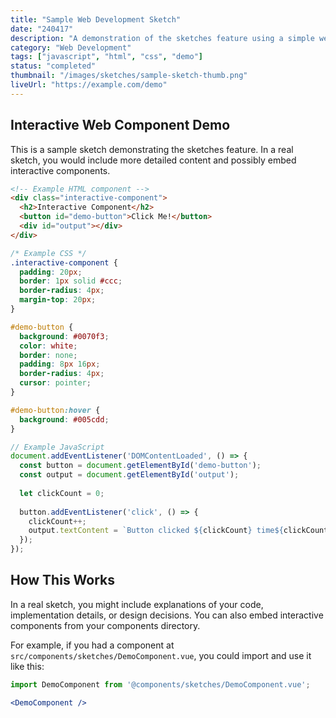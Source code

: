 ```yaml
---
title: "Sample Web Development Sketch"
date: "240417"
description: "A demonstration of the sketches feature using a simple web component"
category: "Web Development"
tags: ["javascript", "html", "css", "demo"]
status: "completed"
thumbnail: "/images/sketches/sample-sketch-thumb.png"
liveUrl: "https://example.com/demo"
---
```


## Interactive Web Component Demo

This is a sample sketch demonstrating the sketches feature. 
In a real sketch, you would include more detailed content and possibly embed interactive components.

```html
<!-- Example HTML component -->
<div class="interactive-component">
  <h2>Interactive Component</h2>
  <button id="demo-button">Click Me!</button>
  <div id="output"></div>
</div>
```

```css
/* Example CSS */
.interactive-component {
  padding: 20px;
  border: 1px solid #ccc;
  border-radius: 4px;
  margin-top: 20px;
}

#demo-button {
  background: #0070f3;
  color: white;
  border: none;
  padding: 8px 16px;
  border-radius: 4px;
  cursor: pointer;
}

#demo-button:hover {
  background: #005cdd;
}
```

```javascript
// Example JavaScript
document.addEventListener('DOMContentLoaded', () => {
  const button = document.getElementById('demo-button');
  const output = document.getElementById('output');
  
  let clickCount = 0;
  
  button.addEventListener('click', () => {
    clickCount++;
    output.textContent = `Button clicked ${clickCount} time${clickCount === 1 ? '' : 's'}!`;
  }); 
});
```

## How This Works

In a real sketch, you might include explanations of your code, implementation details, or design decisions.
You can also embed interactive components from your components directory.

For example, if you had a component at `src/components/sketches/DemoComponent.vue`, you could import and use it like this:

```jsx
import DemoComponent from '@components/sketches/DemoComponent.vue';

<DemoComponent />
``` 